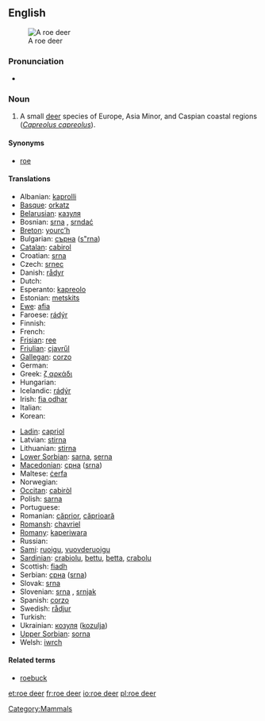 {{wikipedia}}
==English==
[[Image:Capreolus capreolus (Marek Szczepanek).jpg|thumb|A roe deer]]

===Pronunciation===
* {{IPA|/'rəʊ'dɪə(r)/}}

===Noun===
{{en-noun|sg=[[roe]] [[deer]]|roe deer}}

# A small [[deer]] species of Europe, Asia Minor, and Caspian coastal regions (''[[Capreolus capreolus]]'').

====Synonyms====
* [[roe]]

====Translations====
{{trans-top|small deer species, ''Capreolus capreolus''}}
* Albanian: [[kaprolli]]
* [[Basque]]: [[orkatz]]
* [[Belarusian]]: [[казуля]]
* Bosnian: [[srna]] {{f}}, [[srndać]] {{m}}
* [[Breton]]: [[yourc’h]]
* Bulgarian: [[сърна]] ([[s"rna]])
* [[Catalan]]: [[cabirol]]
* Croatian: [[srna]]
* Czech: [[srnec]]
* Danish: [[rådyr]]
* Dutch: {{t+|nl|ree|m}}
* Esperanto: [[kapreolo]]
* Estonian: [[metskits]]
* [[Ewe]]: [[afia]] {{n}}
* Faroese: [[rádýr]]
* Finnish: {{t-|fi|metsäkauris}}
* French: {{t+|fr|chevreuil|m}}
* [[Frisian]]: [[ree]]
* [[Friulian]]: [[cjavrűl]]
* [[Gallegan]]: [[corzo]]
* German: {{t+|de|Reh|n}}
* Greek: [[ζ αρκάδι]] '' ''
* Hungarian: {{t|hu|őz}}
* Icelandic: [[rádýr]]
* Irish: [[fia odhar]]
* Italian: {{t+|it|capriolo|m}}
* Korean: {{t+|ko|노루|sc=Hang}}
{{trans-mid}}
* [[Ladin]]: [[capriol]]
* Latvian: [[stirna]]
* Lithuanian: [[stirna]] {{f}}
* [[Lower Sorbian]]: [[sarna]], [[serna]]
* [[Macedonian]]: [[срна]] ([[srna]])
* Maltese: [[ċerfa]]
* Norwegian: {{t+|no|rådyr|n}}
* [[Occitan]]: [[cabiròl]]
* Polish: [[sarna]] '' ''
* Portuguese: {{t+|pt|corço}}
* Romanian: [[căprior]], [[căprioară]]
* [[Romansh]]: [[chavriel]]
* [[Romany]]: [[kaperiwara]] {{f}}
* Russian: {{t|ru|косуля|f|tr=kosúl'a|sc=Cyrl}}
* [[Sami]]: [[ruoigu]], [[vuovderuoigu]]
* [[Sardinian]]: [[crabiolu]], [[bettu]], [[betta]], [[crabolu]]
* Scottish: [[fiadh]]
* Serbian: [[срна]] ([[srna]])
* Slovak: [[srna]]
* Slovenian: [[srna]] {{f}}, [[srnjak]] {{m}}
* Spanish: [[corzo]] {{m}}
* Swedish: [[rådjur]]
* Turkish: {{t+|tr|karaca}}
* Ukrainian: [[козуля]] ([[kozulja]])
* [[Upper Sorbian]]: [[sorna]]
* Welsh: [[iwrch]]
{{trans-bottom}}

====Related terms====
* [[roebuck]]

[[Category:Mammals]]

[[et:roe deer]]
[[fr:roe deer]]
[[io:roe deer]]
[[pl:roe deer]]